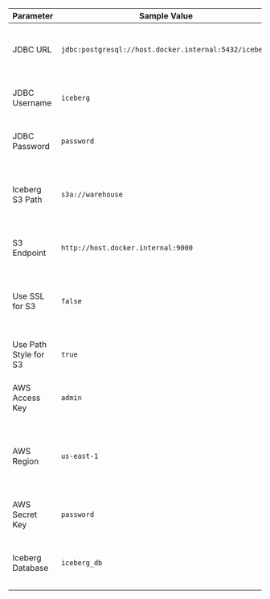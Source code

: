 
| Parameter           | Sample Value                                   | Description                                                                                             |
|---------------------|------------------------------------------------|---------------------------------------------------------------------------------------------------------|
| JDBC URL        | `jdbc:postgresql://host.docker.internal:5432/iceberg`       | JDBC URL for connecting to the PostgreSQL catalog.                                                     |
| JDBC Username   | `iceberg`                                      | Username for the PostgreSQL catalog.                                                                    |
| JDBC Password   | `password`                                     | Password for the PostgreSQL catalog.                                                                    |
| Iceberg S3 Path | `s3a://warehouse`                              | S3 path where the Iceberg data/metadata files will be stored.                                          |
| S3 Endpoint     | `http://host.docker.internal:9000`                        | Endpoint for the S3 service (Minio in this case).                                                       |
| Use SSL for S3      | `false`                                        | Boolean flag to determine if SSL should be used when connecting to S3.                                  |
| Use Path Style for S3   | `true`                                         | Use path-style addressing for the S3 API.                                                              |
| AWS Access Key  | `admin`                                        | AWS access key (or Minio key for local testing).                                                       |
| AWS Region        | `us-east-1`                        | Specifies the AWS region associated with the S3 bucket where the data is stored.                                                                     |
| AWS Secret Key  | `password`                                     | AWS secret key (or Minio secret for local testing).                                                    |
| Iceberg Database      | `iceberg_db`                                | Name of the database to be created in the Iceberg catalog.                                             |
